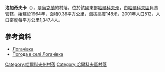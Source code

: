 {{coord|49|55|12|N|36|21|32|E|scale:100000_region:UA|display=title}}

'''洛加奇夫卡'''（{{lang-uk|Логачівка}}），是[[烏克蘭|烏克蘭]]的村落，位於該國東部[[哈爾科夫州|哈爾科夫州]]，由[[哈爾科夫區|哈爾科夫區]]負責管轄，始建於1964年，面積0.38平方公里，海拔高度148米，2001年人口512，人口密度每平方公里1,347.4人。

==參考資料==
*[http://w1.c1.rada.gov.ua/pls/z7502/A005?rdat1=09.01.2009&rf7571=34109 Логачівка]
* [http://weather.in.ua/ua/har'kovskaja/13723 Погода в селі Логачівка] {{Wayback|url=http://weather.in.ua/ua/har%27kovskaja/13723 |date=20160323023445 }}

{{DEFAULTSORT:Логачівка}}
[[Category:哈爾科夫州村落|Category:哈爾科夫州村落]]
[[Category:哈爾科夫區村落|Category:哈爾科夫區村落]]


{{Kharkiv-geo-stub}}